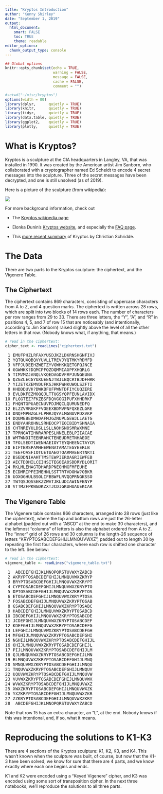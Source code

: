 ```yaml
---
title: "Kryptos Introduction"
author: "Kenny Shirley"
date: "September 1, 2019"
output: 
  html_document:
    smart: FALSE
    toc: TRUE
    theme: readable
editor_options: 
  chunk_output_type: console
---
```


```r
## Global options
knitr::opts_chunk$set(echo = TRUE, 
                      warning = FALSE, 
                      message = FALSE, 
                      cache = FALSE, 
                      comment = "")
```

```r
#setwd("~/misc/kryptos")
options(width = 80)
library(dplyr,      quietly = TRUE)
library(knitr,      quietly = TRUE)
library(tidyr,      quietly = TRUE)
library(data.table, quietly = TRUE)
library(ggplot2,    quietly = TRUE)
library(plotly,     quietly = TRUE)
```

# What is Kryptos?

Kryptos is a sculpture at the CIA headquarters in Langley, VA, that was installed in 1990. It was created by the American artist Jim Sanborn, who collaborated with a cryptographer named Ed Scheidt to encode 4 secret messages into the sculpture. Three of the secret messages have been decrypted, and one is still unsolved (as of 2019).

Here is a picture of the sculpture (from wikipedia):

<img src = 'picture_of_sculpture.jpg'>

For more background information, check out

- The [Kryptos wikipedia page](https://en.wikipedia.org/wiki/Kryptos)

- Elonka Dunin's [Kryptos website](https://elonka.com/kryptos/), and especially the [FAQ page](https://elonka.com/kryptos/faq.html).

- This [more recent summary](http://numberworld.blogspot.com/2017/03/kryptos-cipher-part-1.html) of Kryptos by Christian Schridde.

# The Data

There are two parts to the Kryptos sculpture: the ciphertext, and the Vigenere Table.

## The Ciphertext

The ciphertext contains 869 characters, consisting of uppercase characters from A to Z, and 4 question marks. The ciphertext is written across 28 rows, which are split into two blocks of 14 rows each. The number of characters per row ranges from 29 to 33. There are three letters, the "Y", "A", and "R" in positions 4, 5, and 7 of row 15 that are noticeably (and intentionally, according to Jim Sanborn) raised slightly above the level of all the other letters in that row. (Nobody knows what, if anything, that means.)

``` r
# read in the ciphertext:
cipher_text <- readLines("ciphertext.txt")
```

<pre>
 1 EMUFPHZLRFAXYUSDJKZLDKRNSHGNFIVJ
 2 YQTQUXQBQVYUVLLTREVJYQTMKYRDMFD
 3 VFPJUDEEHZWETZYVGWHKKQETGFQJNCE
 4 GGWHKK?DQMCPFQZDQMMIAGPFXHQRLG
 5 TIMVMZJANQLVKQEDAGDVFRPJUNGEUNA
 6 QZGZLECGYUXUEENJTBJLBQCRTBJDFHRR
 7 YIZETKZEMVDUFKSJHKFWHKUWQLSZFTI
 8 HHDDDUVH?DWKBFUFPWNTDFIYCUQZERE
 9 EVLDKFEZMOQQJLTTUGSYQPFEUNLAVIDX
10 FLGGTEZ?FKZBSFDQVGOGIPUFXHHDRKF
11 FHQNTGPUAECNUVPDJMQCLQUMUNEDFQ
12 ELZZVRRGKFFVOEEXBDMVPNFQXEZLGRE
13 DNQFMPNZGLFLPMRJQYALMGNUVPDXVKP
14 DQUMEBEDMHDAFMJGZNUPLGEWJLLAETG
15 ENDYAHROHNLSRHEOCPTEOIBIDYSHNAIA
16 CHTNREYULDSLLSLLNOHSNOSMRWXMNE
17 TPRNGATIHNRARPESLNNELEBLPIIACAE
18 WMTWNDITEENRAHCTENEUDRETNHAEOE
19 TFOLSEDTIWENHAEIOYTEYQHEENCTAYCR
20 EIFTBRSPAMHHEWENATAMATEGYEERLB
21 TEEFOASFIOTUETUAEOTOARMAEERTNRTI
22 BSEDDNIAAHTTMSTEWPIEROAGRIEWFEB
23 AECTDDHILCEIHSITEGOEAOSDDRYDLORIT
24 RKLMLEHAGTDHARDPNEOHMGFMFEUHE
25 ECDMRIPFEIMEHNLSSTTRTVDOHW?OBKR
26 UOXOGHULBSOLIFBBWFLRVQQPRNGKSSO
27 TWTQSJQSSEKZZWATJKLUDIAWINFBNYP
28 VTTMZFPKWGDKZXTJCDIGKUHUAUEKCAR
</pre>


## The Vigenere Table

The Vigenere table contains 866 characters, arranged into 28 rows (just like the ciphertext), where the top and bottom rows are just the 26-letter alphabet (padded out with a "ABCD" at the end to make 30 characters), and the leftmost "columns" of letters is also the alphabet ordered from A to Z. The "inner" grid of 26 rows and 30 columns is the length-26 sequence of letters "KRYPTOSABCDEFGHIJLMNQUVWXZ", padded out to length 30 by repeating the first four characters, where each row is shifted one character to the left. See below:

``` r
# read in the ciphertext:
vigenere_table <- readLines("vigenere_table.txt")
```

<pre>
 1  ABCDEFGHIJKLMNOPQRSTUVWXYZABCD
 2 AKRYPTOSABCDEFGHIJLMNQUVWXZKRYP
 3 BRYPTOSABCDEFGHIJLMNQUVWXZKRYPT
 4 CYPTOSABCDEFGHIJLMNQUVWXZKRYPTO
 5 DPTOSABCDEFGHIJLMNQUVWXZKRYPTOS
 6 ETOSABCDEFGHIJLMNQUVWXZKRYPTOSA
 7 FOSABCDEFGHIJLMNQUVWXZKRYPTOSAB
 8 GSABCDEFGHIJLMNQUVWXZKRYPTOSABC
 9 HABCDEFGHIJLMNQUVWXZKRYPTOSABCD
10 IBCDEFGHIJLMNQUVWXZKRYPTOSABCDE
11 JCDEFGHIJLMNQUVWXZKRYPTOSABCDEF
12 KDEFGHIJLMNQUVWXZKRYPTOSABCDEFG
13 LEFGHIJLMNQUVWXZKRYPTOSABCDEFGH
14 MFGHIJLMNQUVWXZKRYPTOSABCDEFGHI
15 NGHIJLMNQUVWXZKRYPTOSABCDEFGHIJL
16 OHIJLMNQUVWXZKRYPTOSABCDEFGHIJL
17 PIJLMNQUVWXZKRYPTOSABCDEFGHIJLM
18 QJLMNQUVWXZKRYPTOSABCDEFGHIJLMN
19 RLMNQUVWXZKRYPTOSABCDEFGHIJLMNQ
20 SMNQUVWXZKRYPTOSABCDEFGHIJLMNQU
21 TNQUVWXZKRYPTOSABCDEFGHIJLMNQUV
22 UQUVWXZKRYPTOSABCDEFGHIJLMNQUVW
23 VUVWXZKRYPTOSABCDEFGHIJLMNQUVWX
24 WVWXZKRYPTOSABCDEFGHIJLMNQUVWXZ
25 XWXZKRYPTOSABCDEFGHIJLMNQUVWXZK
26 YXZKRYPTOSABCDEFGHIJLMNQUVWXZKR
27 ZZKRYPTOSABCDEFGHIJLMNQUVWXZKRY
28  ABCDEFGHIJKLMNOPQRSTUVWXYZABCD
</pre>

Note that row 15 has an extra character, an "L", at the end. Nobody knows if this was intentional, and, if so, what it means.

# Reproducing the solutions to K1-K3

There are 4 sections of the Kryptos sculpture: K1, K2, K3, and K4. This wasn't known when the sculpture was built, of course, but now that the K1-3 have been solved, we know for sure that there are 4 parts, and we know exactly where each one begins and ends.

K1 and K2 were encoded using a "Keyed Vigenere" cipher, and K3 was encoded using some sort of transposition cipher. In the next three notebooks, we'll reproduce the solutions to all three parts.















